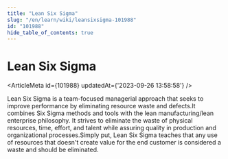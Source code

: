 ```yaml
---
title: "Lean Six Sigma"
slug: "/en/learn/wiki/leansixsigma-101988"
id: "101988"
hide_table_of_contents: true
---
```



# Lean Six Sigma

<ArticleMeta id={101988} updatedAt={'2023-09-26 13:58:58'} />
<div className='border-solid border-b border-t-0 my-4 border-[var(--ifm-color-gray-300)]' />

Lean Six Sigma is a team-focused managerial approach that seeks to improve performance by eliminating resource waste and defects.It combines Six Sigma methods and tools with the lean manufacturing/lean enterprise philosophy. It strives to eliminate the waste of physical resources, time, effort, and talent while assuring quality in production and organizational processes.Simply put, Lean Six Sigma teaches that any use of resources that doesn't create value for the end customer is considered a waste and should be eliminated.
